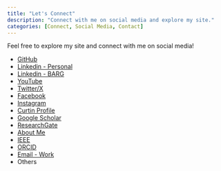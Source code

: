```yaml
---
title: "Let's Connect"
description: "Connect with me on social media and explore my site."
categories: [Connect, Social Media, Contact]
---
```


Feel free to explore my site and connect with me on social media!

- [GitHub](https://github.com/michael-borck)
- [Linkedin - Personal](https://au.linkedin.com/in/michaelborck)
- [Linkedin - BARG](https://www.linkedin.com/company/barg-curtin-university/)
- [YouTube](https://www.youtube.com/channel/UCpD75EyTrTDJ61DmjYyzOcA)
- [Twitter/X](https://x.com/Michael_Borck)
- [Facebook](https://www.facebook.com/michael.borck)
- [Instagram](https://www.instagram.com/michael_borck/)
- [Curtin Profile](https://staffportal.curtin.edu.au/staff/profile/view/michael-borck-dbd276e7/)
- [Google Scholar](https://scholar.google.com/citations?user=fwNMowoAAAAJ&hl=en)
- [ResearchGate](https://www.researchgate.net/profile/Michael_Borck)
- [About Me](https://about.me/michaelborck)
- [IEEE](https://ieeexplore.ieee.org/author/37085493695)
- [ORCID](https://orcid.org/0000-0002-0950-6396)
- [Email - Work](michael.borck@curtin.edu.au)
- Others